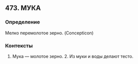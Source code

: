 ## 473. МУКА
### Определение
Мелко перемолотое зерно. (Concepticon)

### Контексты
1. Мука — молотое зерно. 2. Из муки и воды делают тесто.

